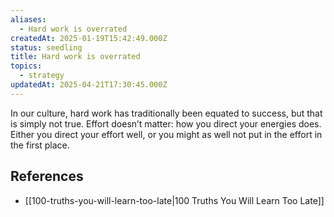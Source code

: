 ```yaml
---
aliases:
  - Hard work is overrated
createdAt: 2025-01-19T15:42:49.000Z
status: seedling
title: Hard work is overrated
topics:
  - strategy
updatedAt: 2025-04-21T17:30:45.000Z
---
```

In our culture, hard work has traditionally been equated to success, but that is simply not true. Effort doesn’t matter: how you direct your energies does. Either you direct your effort well, or you might as well not put in the effort in the first place.

## References

- [[100-truths-you-will-learn-too-late|100 Truths You Will Learn Too Late]]
